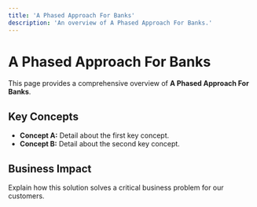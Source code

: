 ```yaml
---
title: 'A Phased Approach For Banks'
description: 'An overview of A Phased Approach For Banks.'
---
```


# A Phased Approach For Banks

This page provides a comprehensive overview of **A Phased Approach For Banks**.

## Key Concepts

* **Concept A:** Detail about the first key concept.
* **Concept B:** Detail about the second key concept.

## Business Impact

Explain how this solution solves a critical business problem for our customers.
